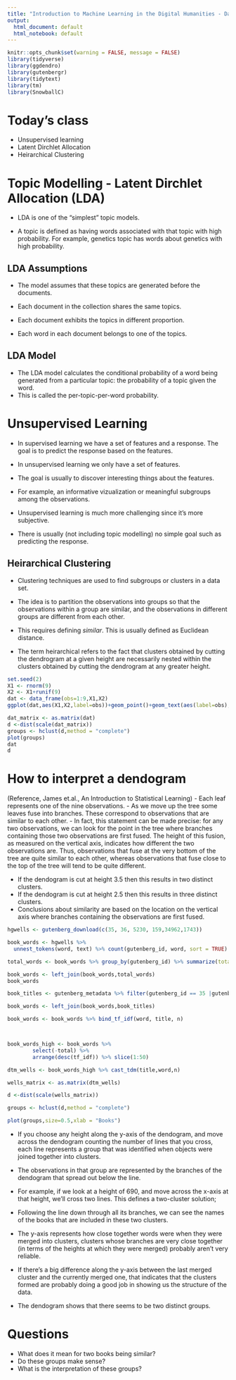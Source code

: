 ```yaml
---
title: "Introduction to Machine Learning in the Digital Humanities - Day 3"
output:
  html_document: default
  html_notebook: default
---
```


```r
knitr::opts_chunk$set(warning = FALSE, message = FALSE)
library(tidyverse)
library(ggdendro)
library(gutenbergr)
library(tidytext)
library(tm)
library(SnowballC)
```

# Today's class

- Unsupervised learning 
- Latent Dirchlet Allocation
- Heirarchical Clustering



# Topic Modelling - Latent Dirchlet Allocation (LDA)

- LDA is one of the "simplest" topic models.

- A topic is defined as having words associated with that topic with high probability.  For example, genetics topic has words about genetics with high probability.

## LDA Assumptions

- The model assumes that these topics are generated before the documents.

- Each document in the collection shares the same topics.
- Each document exhibits the topics in different proportion.
- Each word in each document belongs to one of the topics.

## LDA Model

- The LDA model calculates the conditional probability of a word being generated from a particular topic: the probability of a topic given the word.
- This is called the per-topic-per-word probability.

# Unsupervised Learning

- In supervised learning we have a set of features and a response.  The goal is to predict the response based on the features.

- In unsupervised learning we only have a set of features.

- The goal is usually to discover interesting things about the features.

- For example, an informative vizualization or meaningful subgroups among the observations.

- Unsupervised learning is much more challenging since it's more subjective.

- There is usually (not including topic modelling) no simple goal such as predicting the response.


## Heirarchical Clustering

- Clustering techniques are used to find subgroups or clusters in a data set.

- The idea is to partition the observations into groups so that the observations within a group are similar, and the observations in different groups are different from each other.

- This requires defining *similar*.  This is usually defined as Euclidean distance.

- The term heirarchical refers to the fact that clusters obtained by cutting the dendrogram at a given height are necessarily nested within the clusters obtained by cutting the dendrogram at any greater height. 

```r
set.seed(2)
X1 <- rnorm(9)
X2 <- X1+runif(9)
dat <- data_frame(obs=1:9,X1,X2)
ggplot(dat,aes(X1,X2,label=obs))+geom_point()+geom_text(aes(label=obs),hjust=0, vjust=-0.5)

dat_matrix <- as.matrix(dat)
d <-dist(scale(dat_matrix))
groups <- hclust(d,method = "complete")
plot(groups)
dat
d
```

# How to interpret a dendogram

(Reference, James et.al., An Introduction to Statistical Learning)
- Each leaf represents one of the nine observations. 
- As we move up the tree some leaves fuse into branches.  These correspond to observations that are similar to each other.
- In fact, this statement can be made precise: for any two observations, we can look for the point in the tree where branches containing those two observations are first fused. The height of this fusion, as measured on the vertical axis, indicates how different the two observations are. Thus, observations that fuse at the very bottom of the tree are quite similar to each other, whereas observations that fuse close to the top of the tree will tend to be quite different.

- If the dendogram is cut at height 3.5 then this results in two distinct clusters.
- If the dendogram is cut at height 2.5 then this results in three distinct clusters.
- Conclusions about similarity are based on the location on the vertical axis where branches containing the observations are first fused.

```r

hgwells <- gutenberg_download(c(35, 36, 5230, 159,34962,1743))

book_words <- hgwells %>%
  unnest_tokens(word, text) %>% count(gutenberg_id, word, sort = TRUE) %>% ungroup()

total_words <- book_words %>% group_by(gutenberg_id) %>% summarize(total = sum(n))

book_words <- left_join(book_words,total_words) 
book_words

book_titles <- gutenberg_metadata %>% filter(gutenberg_id == 35 |gutenberg_id == 36|gutenberg_id ==5230|gutenberg_id == 159|gutenberg_id == 34962|gutenberg_id == 1743) %>% select(gutenberg_id,title)

book_words <- left_join(book_words,book_titles) 

book_words <- book_words %>% bind_tf_idf(word, title, n)



book_words_high <- book_words %>%
        select(-total) %>%
        arrange(desc(tf_idf)) %>% slice(1:50)

dtm_wells <- book_words_high %>% cast_tdm(title,word,n)

wells_matrix <- as.matrix(dtm_wells)

d <-dist(scale(wells_matrix))

groups <- hclust(d,method = "complete")

plot(groups,size=0.5,xlab = "Books")

```



- If you choose any height along the y-axis of the dendogram, and move across the dendogram counting the number of lines that you cross, each line represents a group that was identified when objects were joined together into clusters. 

- The observations in that group are represented by the branches of the dendogram that spread out below the line. 

- For example, if we look at a height of 690, and move across the x-axis at that height, we'll cross two lines. This defines a two-cluster solution; 

- Following the line down through all its branches, we can see the names of the books that are included in these two clusters. 

- The y-axis represents how close together words were when they were merged into clusters, clusters whose branches are very close together (in terms of the heights at which they were merged) probably aren't very reliable. 

- If there's a big difference along the y-axis between the last merged cluster and the currently merged one, that indicates that the clusters formed are probably doing a good job in showing us the structure of the data. 

- The dendogram shows that there seems to be two distinct groups.  

# Questions
- What does it mean for two books being similar?
- Do these groups make sense?  
- What is the interpretation of these groups?

